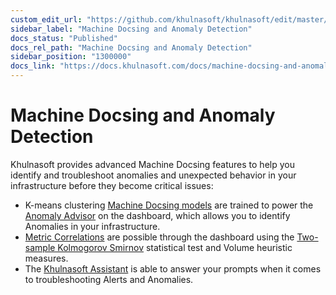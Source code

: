 ```yaml
---
custom_edit_url: "https://github.com/khulnasoft/khulnasoft/edit/master/docs/category-overview-pages/machine-docsing-and-assisted-troubleshooting.md"
sidebar_label: "Machine Docsing and Anomaly Detection"
docs_status: "Published"
docs_rel_path: "Machine Docsing and Anomaly Detection"
sidebar_position: "1300000"
docs_link: "https://docs.khulnasoft.com/docs/machine-docsing-and-anomaly-detection"
---
```


# Machine Docsing and Anomaly Detection

Khulnasoft provides advanced Machine Docsing features to help you identify and troubleshoot anomalies and unexpected behavior in your infrastructure before they become critical issues:

- K-means clustering [Machine Docsing models](/docs/machine-docsing-and-anomaly-detection/ml-models-and-anomaly-detection) are trained to power the [Anomaly Advisor](/docs/dashboards-and-charts/anomaly-advisor-tab) on the dashboard, which allows you to identify Anomalies in your infrastructure.
- [Metric Correlations](/docs/machine-docsing-and-anomaly-detection/metric-correlations) are possible through the dashboard using the [Two-sample Kolmogorov Smirnov](https://en.wikipedia.org/wiki/Kolmogorov%E2%80%93Smirnov_test#Two-sample_Kolmogorov%E2%80%93Smirnov_test) statistical test and Volume heuristic measures.
- The [Khulnasoft Assistant](/docs/machine-docsing-and-anomaly-detection/ai-powered-troubleshooting-assistant) is able to answer your prompts when it comes to troubleshooting Alerts and Anomalies.

